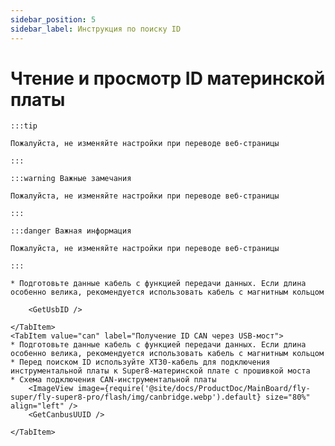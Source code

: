 ```yaml
---
sidebar_position: 5
sidebar_label: Инструкция по поиску ID
---
```










# Чтение и просмотр ID материнской платы

    :::tip

    Пожалуйста, не изменяйте настройки при переводе веб-страницы

    :::

    :::warning Важные замечания

    Пожалуйста, не изменяйте настройки при переводе веб-страницы

    :::

    :::danger Важная информация

    Пожалуйста, не изменяйте настройки при переводе веб-страницы

    :::

<Tabs>
    <TabItem value="usb" label="Получение ID USB" default>
        
    * Подготовьте данные кабель с функцией передачи данных. Если длина особенно велика, рекомендуется использовать кабель с магнитным кольцом
    
        <GetUsbID />
        
    </TabItem>
    <TabItem value="can" label="Получение ID CAN через USB-мост">
    * Подготовьте данные кабель с функцией передачи данных. Если длина особенно велика, рекомендуется использовать кабель с магнитным кольцом
    * Перед поиском ID используйте XT30-кабель для подключения инструментальной платы к Super8-материнской плате с прошивкой моста
    * Схема подключения CAN-инструментальной платы
        <ImageView image={require('@site/docs/ProductDoc/MainBoard/fly-super/fly-super8-pro/flash/img/canbridge.webp').default} size="80%" align="left" />   
        <GetCanbusUUID />

    </TabItem>
</Tabs>
